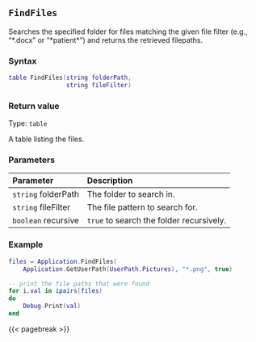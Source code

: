 ## `FindFiles`

Searches the specified folder for files\index{Filepaths!searching} matching the given file filter (e.g., "\*.docx" or "\*patient\*") and returns the retrieved filepaths.

### Syntax {-}

``` .lua
table FindFiles(string folderPath,
                string fileFilter)
```

### Return value {-}

Type: `table`

A table listing the files.

### Parameters {-}

**Parameter** | **Description**
| :-- | :-- |
| `string` folderPath | The folder to search in. |
| `string` fileFilter | The file pattern to search for. |
| `boolean` recursive | `true` to search the folder recursively. |

### Example {-}

``` .lua
files = Application.FindFiles(
    Application.GetUserPath(UserPath.Pictures), "*.png", true)

-- print the file paths that were found
for i,val in ipairs(files)
do
    Debug.Print(val)
end
```

{{< pagebreak >}}
